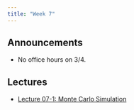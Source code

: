 ```yaml
---
title: "Week 7"
---
```


## Announcements

- No office hours on 3/4.

## Lectures

- [Lecture 07-1: Monte Carlo Simulation](../slides/lecture07-1.qmd)